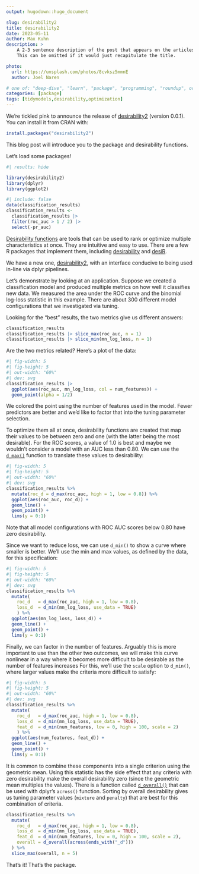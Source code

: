 ```yaml
---
output: hugodown::hugo_document

slug: desirability2
title: desirability2
date: 2023-05-11
author: Max Kuhn
description: >
    A 2-3 sentence description of the post that appears on the articles page.
    This can be omitted if it would just recapitulate the title.

photo:
  url: https://unsplash.com/photos/8cvksz5mmnE
  author: Joel Naren

# one of: "deep-dive", "learn", "package", "programming", "roundup", or "other"
categories: [package] 
tags: [tidymodels,desirability,optimization]
---
```


<!--
TODO:
* [ ] Look over / edit the post's title in the yaml
* [ ] Edit (or delete) the description; note this appears in the Twitter card
* [ ] Pick category and tags (see existing with `hugodown::tidy_show_meta()`)
* [ ] Find photo & update yaml metadata
* [ ] Create `thumbnail-sq.jpg`; height and width should be equal
* [ ] Create `thumbnail-wd.jpg`; width should be >5x height
* [ ] `hugodown::use_tidy_thumbnails()`
* [ ] Add intro sentence, e.g. the standard tagline for the package
* [ ] `usethis::use_tidy_thanks()`
-->

We're tickled pink to announce the release of [desirability2](http://desirability2.tidymodels.org) (version 0.0.1). You can install it from CRAN with:

```r
install.packages("desirability2")
```

This blog post will introduce you to the package and desirability functions. 

Let's load some packages! 

```r
#| results: hide

library(desirability2)
library(dplyr)
library(ggplot2)
```


```r
#| include: false
data(classification_results)
classification_results <- 
  classification_results |> 
  filter(roc_auc > 1 / 2) |> 
  select(-pr_auc)
```

[Desirability functions](https://scholar.google.com/scholar?hl=en&as_sdt=0%2C7&q=%22desirability+functions%22) are tools that can be used to rank or optimize multiple characteristics at once. They are intuitive and easy to use. There are a few R packages that implement them, including [desirability](http://cran.r-project.org/package=desirability) and [desiR](http://cran.r-project.org/package=desiR). 

We have a new one, [desirability2](http://cran.r-project.org/package=desirability2), with an interface conducive to being used in-line via dplyr pipelines. 

Let's demonstrate by looking at an application. Suppose we created a classification model and produced multiple metrics on how well it classifies new data. We measured the area under the ROC curve and the binomial log-loss statistic in this example. There are about 300 different model configurations that we investigated via tuning. 

Looking for the "best" results, the two metrics give us different answers: 

```r
classification_results
classification_results |> slice_max(roc_auc, n = 1)
classification_results |> slice_min(mn_log_loss, n = 1)
```

Are the two metrics related? Here's a plot of the data: 


```r
#| fig-width: 5
#| fig-height: 5
#| out-width: "60%"
#| dev: svg
classification_results |> 
  ggplot(aes(roc_auc, mn_log_loss, col = num_features)) + 
  geom_point(alpha = 1/2)
```


We colored the point using the number of features used in the model. Fewer predictors are better and we'd like to factor that into the tuning parameter selection. 

To optimize them all at once, desirability functions are created that map their values to be between zero and one (with the latter being the most desirable). For the ROC scores, a value of 1.0 is best and maybe we wouldn't consider a model with an AUC less than 0.80. We can use the [`d_max()`](http://desirability2.tidymodels.org/reference/inline_desirability.html) function to translate these values to desirability: 

```r
#| fig-width: 5
#| fig-height: 5
#| out-width: "60%"
#| dev: svg
classification_results %>% 
  mutate(roc_d = d_max(roc_auc, high = 1, low = 0.8)) %>% 
  ggplot(aes(roc_auc, roc_d)) +
  geom_line() + 
  geom_point() + 
  lims(y = 0:1)
```

Note that all model configurations with ROC AUC scores below 0.80 have zero desirability. 

Since we want to reduce loss, we can use `d_min()` to show a curve where smaller is better. We'll use the min and max values, as defined by the data, for this specification:


```r
#| fig-width: 5
#| fig-height: 5
#| out-width: "60%"
#| dev: svg
classification_results %>% 
  mutate(
    roc_d   = d_max(roc_auc, high = 1, low = 0.8),
    loss_d  = d_min(mn_log_loss, use_data = TRUE)
    ) %>% 
  ggplot(aes(mn_log_loss, loss_d)) +
  geom_line() + 
  geom_point() + 
  lims(y = 0:1)
```

Finally, we can factor in the number of features. Arguably this is more important to use than the other two outcomes, we will make this curve nonlinear in a way where it becomes more difficult to be desirable as the number of features increases For this, we'll use the `scale` option to `d_min()`, where larger values make the criteria more difficult to satisfy: 


```r
#| fig-width: 5
#| fig-height: 5
#| out-width: "60%"
#| dev: svg
classification_results %>% 
  mutate(
    roc_d   = d_max(roc_auc, high = 1, low = 0.8),
    loss_d  = d_min(mn_log_loss, use_data = TRUE),
    feat_d  = d_min(num_features, low = 0, high = 100, scale = 2)
    ) %>% 
  ggplot(aes(num_features, feat_d)) +
  geom_line() + 
  geom_point() + 
  lims(y = 0:1)
```


It is common to combine these components into a single criterion using the geometric mean. Using this statistic has the side effect that any criteria with zero desirability make the overall desirability zero (since the geometric mean multiples the values). There is a function called [`d_overall()`](http://desirability2.tidymodels.org/reference/d_overall.html) that can be used with dplyr's `across()` function. Sorting by overall desirability gives us tuning parameter values (`mixture` and `penalty`) that are best for this combination of criteria. 

```r
classification_results %>% 
  mutate(
    roc_d   = d_max(roc_auc, high = 1, low = 0.8),
    loss_d  = d_min(mn_log_loss, use_data = TRUE),
    feat_d  = d_min(num_features, low = 0, high = 100, scale = 2),
    overall = d_overall(across(ends_with("_d")))
  ) %>% 
  slice_max(overall, n = 5)
```

That's it! That's the package.  

